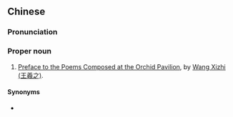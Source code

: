 {{also|兰亭序}}
==Chinese==
{{zh-forms|s=兰亭序}}

===Pronunciation===
{{zh-pron
|m=Lántíngxù
|cat=pn
}}

===Proper noun===
{{zh-proper noun}}

# [[wikisource:Preface to the Poems Composed at the Orchid Pavilion|Preface to the Poems Composed at the Orchid Pavilion]], by [[wikipedia:Wang Xizhi|Wang Xizhi (王羲之)]].

====Synonyms====
* {{l|zh|蘭亭集序}}